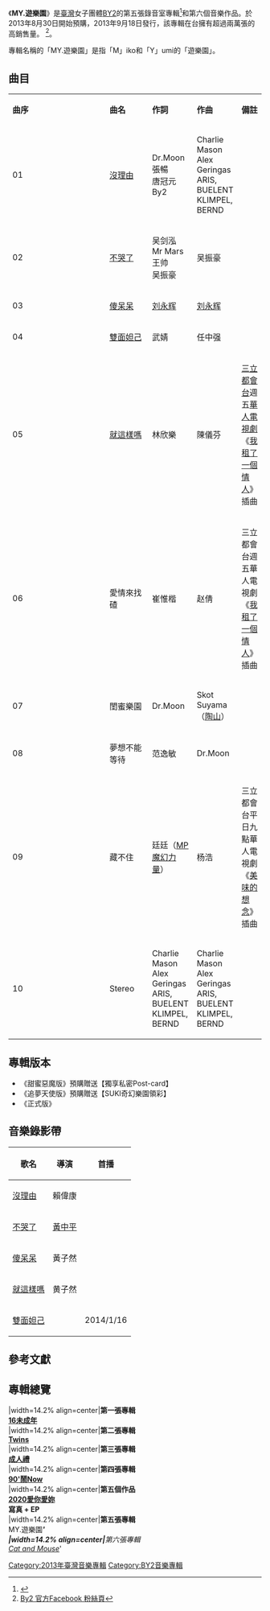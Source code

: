{{Infobox Album  
| Name		= MY.遊樂園
| Type		= 錄音室專輯
| Artist        = [[BY2|BY2]] 
| Cover		 =  《MY.遊樂園》正式版.jpg
| Released      = 2013年9月18日
| Recorded	= 
| Genre		= [[華語流行音樂|華語流行音樂]] 
| Length	= 
| Label		=[[海蝶音樂|海蝶音樂]]
| Producer	= 
| Last album	= [[2020愛你愛妳|2020愛你愛妳]]（2012年）
| This album	= '''MY.遊樂園'''（2013年）
| Next album    = [[Cat_and_Mouse|Cat and Mouse]]  （2015年）
| Misc = {{Extra album cover 2
| Upper caption = 追夢天使版封面
| Type          = 專輯
| Cover         = 《MY.遊樂園》追夢天使版.jpg 
}}
}}
《'''MY.遊樂園'''》是[[臺灣|臺灣]]女子團體[[BY2|BY2]]的第五張錄音室專輯<ref>{{Cite web |url=http://www.books.com.tw/exep/cdfile.php?item=0020173700 |title=博客來音樂館 |accessdate=2013-08-29 |archive-date=2015-09-23 |archive-url=https://web.archive.org/web/20150923230311/http://www.books.com.tw/exep/cdfile.php?item=0020173700 |dead-url=no }}</ref>和第六個音樂作品。於2013年8月30日開始預購，2013年9月18日發行，該專輯在台擁有超過兩萬張的高銷售量。
<ref>[https://www.facebook.com/by2fansclub/posts/10151550641636805 By2 官方Facebook 粉絲頁]</ref>。

專輯名稱的「MY.遊樂園」是指「M」iko和「Y」umi的「遊樂園」。

==曲目==
{|class="wikitable" width="80%"
|- style="background:blue; color:snow" align=center 
|width="8%"|'''曲序''' || width="20%"|'''曲名''' || width="10%"|'''作詞'''|| width="20%"|'''作曲'''|| width="22%"|'''備註'''
|-
| 01 || [http://www.youtube.com/watch?v=DG660Jijr1A 沒理由] {{Wayback|url=http://www.youtube.com/watch?v=DG660Jijr1A |date=20201219203252 }} || Dr.Moon<br/>張暢<br/>唐冠元<br/>By2 || Charlie Mason<br/>Alex Geringas<br/>ARIS, BUELENT<br/>KLIMPEL, BERND || 
|-
| 02 || [http://www.youtube.com/watch?v=V_nC4IGAkH8&feature=youtu.be 不哭了] {{Wayback|url=http://www.youtube.com/watch?v=V_nC4IGAkH8&feature=youtu.be |date=20201102104130 }} || 吴剑泓<br/>Mr Mars <br/>王帅<br/>吴振豪 || 吴振豪 ||  
|-
| 03 || [http://www.youtube.com/watch?v=g5MrLmu_pvU 傻呆呆] {{Wayback|url=http://www.youtube.com/watch?v=g5MrLmu_pvU |date=20200228091647 }} || [[刘永辉|刘永辉]] ||[[刘永辉|刘永辉]] || 
|-
| 04 || [http://www.youtube.com/watch?v=LKGpYocFEPM 雙面妲己] {{Wayback|url=http://www.youtube.com/watch?v=LKGpYocFEPM |date=20200228091704 }} || 武婧 || 任中强 ||   
|-
| 05 || [http://www.youtube.com/watch?v=fNJSUT97NZk 就這樣嗎] {{Wayback|url=http://www.youtube.com/watch?v=fNJSUT97NZk |date=20201124111703 }} || 林欣樂 || 陳儀芬 || [[三立都會台|三立都會台]]週五[[三立電視戲劇節目列表#華人電視劇|華人電視劇]]《[[我租了一個情人|我租了一個情人]]》插曲
|-
| 06 || 愛情來找碴 || 崔惟楷 || 赵倩 || 三立都會台週五華人電視劇《[[我租了一個情人|我租了一個情人]]》插曲
|-
| 07 || 閨蜜樂園 || Dr.Moon || Skot Suyama（[[陶山|陶山]]） || 
|-
| 08 || 夢想不能等待 || 范逸敏 || Dr.Moon || 
|-
| 09 || 藏不住 || 廷廷（[[MP魔幻力量|MP魔幻力量]]） || 杨浩 || 三立都會台平日九點華人電視劇《[[美味的想念|美味的想念]]》插曲
|-
| 10 || Stereo || Charlie Mason<br/>Alex Geringas<br/>ARIS, BUELENT<br/>KLIMPEL, BERND || Charlie Mason<br/>Alex Geringas<br/>ARIS, BUELENT<br/>KLIMPEL, BERND || 
|}

==專輯版本==
* 《甜蜜惡魔版》預購贈送【獨享私密Post-card】
* 《追夢天使版》預購贈送【SUKI奇幻樂園領彩】
* 《正式版》

==音樂錄影帶==
{|class="wikitable"
!歌名!!導演!!首播
|-
|[http://www.youtube.com/watch?v=DG660Jijr1A 沒理由] {{Wayback|url=http://www.youtube.com/watch?v=DG660Jijr1A |date=20201219203252 }}||賴偉康
|-
|[http://www.youtube.com/watch?v=V_nC4IGAkH8 不哭了] {{Wayback|url=http://www.youtube.com/watch?v=V_nC4IGAkH8 |date=20201120211612 }}||[[黃中平|黃中平]]
|-
|[http://www.youtube.com/watch?v=g5MrLmu_pvU 傻呆呆] {{Wayback|url=http://www.youtube.com/watch?v=g5MrLmu_pvU |date=20200228091647 }}||黃子然
|-
|[http://www.youtube.com/watch?v=fNJSUT97NZk 就這樣嗎] {{Wayback|url=http://www.youtube.com/watch?v=fNJSUT97NZk |date=20201124111703 }}||黄子然
|-
|[https://www.youtube.com/watch?v=LKGpYocFEPM 雙面妲己] {{Wayback|url=https://www.youtube.com/watch?v=LKGpYocFEPM |date=20200228091704 }}||||2014/1/16
|}

==參考文獻==
{{reflist}}

==專輯總覽==
{{start box}}
|width=14.2% align=center|'''第一張專輯<br>[[16未成年|16未成年]]'''<br>
|width=14.2% align=center|'''第二張專輯<br>[[Twins_(專輯)|Twins]]'''<br>
|width=14.2% align=center|'''第三張專輯<br>[[成人禮_(By2專輯)|成人禮]]'''<br>
|width=14.2% align=center|'''第四張專輯<br>[[90'鬧Now|90'鬧Now]]'''<br>
|width=14.2% align=center|'''第五個作品<br>[[2020愛你愛妳|2020愛你愛妳]]<br/>寫真 + EP'''<br>
|width=14.2% align=center|'''第五張專輯<br>'''MY.遊樂園''''''<br>
|width=14.2% align=center|'''第六張專輯<br>[[Cat_and_Mouse|Cat and Mouse]]'''<br>
{{end box}}

[[Category:2013年臺灣音樂專輯|Category:2013年臺灣音樂專輯]]
[[Category:BY2音樂專輯|Category:BY2音樂專輯]]